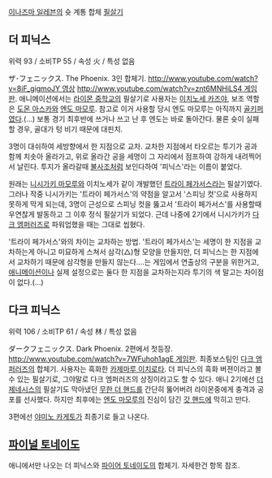 [[이나즈마 일레븐]]의 슛 계통 합체 [[필살기]]
== 더 피닉스 ==
위력 93 / 소비TP 55 / 속성 火 / 특성 없음

ザ･フェニックス. The Phoenix. 3인 합체기. [[http://www.youtube.com/watch?v=8iF_gigmoJY 영상]] [[http://www.youtube.com/watch?v=znt6MNHiLS4 게임판]]. 애니메이션에서는 [[라이몬 중학교]]의 필살기로 사용자는 [[이치노세 카즈야]], 보조 역할은 [[도몬 아스카]]와 [[엔도 마모루]]. 참고로 이거 사용할 당시 엔도 마모루는 아직까지 [[골키퍼]]였다.(…) 보통 경기 최후반에 쓰거나 쓰고 난 후 엔도는 바로 돌아간다. 물론 슛이 실패할 경우, 골대가 텅 비기 때문에 대핀치.

3명이 대쉬하여 세방향에서 한 지점으로 교차. 교차한 지점에서 타오르는 투기가 공과 함께 치솟아 올라가고, 위로 올라간 공을 세명이 그 자리에서 점프하여 강하게 내려찍어서 날린다. 투지가 올라갈때 [[불사조]]처럼 보인다하여 '피닉스'라는 이름이 붙었다.

원래는 [[니시가키 마모루]]와 이치노세가 같이 개발했던 [[트라이 페가서스]]라는 필살기였다. 그러나 작중 니시가키는 '트라이 페가서스'의 약점을 알고서 '스피닝 컷'으로 사용하지 못하게 막게 되는데, 3명이 근성으로 스피닝 컷을 뚫고서 '트라이 페가서스'를 사용할때 우연찮게 발동하고 그 이후 정식 필살기가 되었다. 근데 나중에 2기에서 니시가키가 [[다크 엠퍼러즈]]로 파워업했을 때는 그대로 씹혔다.

'트라이 페가서스'와의 차이는 교차하는 방법. '트라이 페가서스'는 세명이 한 지점을 교차하는게 아니고 미묘하게 스쳐서 삼각(△)형 모양을 만들지만, 더 피닉스는 한 지점에서 교차하기 때문에 삼각형을 만들지 않는다.…는 게임에서 연출상의 구분을 위한거고, [[애니메이션]]이나 실제 설정으로는 둘다 한 지점을 교차하는지라 투기의 색 말고는 차이점이 없다.(…)
== 다크 피닉스 ==
{{{#!html
<embed src="http://www.youtube.com/v/KsCUZ2ug0m8?fs=1&amp;hl=ko_KR" type="application/x-shockwave-flash" allowscriptaccess="always" allowfullscreen="true" width="560" height="340"></embed>
}}}
위력 106 / 소비TP 61 / 속성 林 / 특성 없음

ダークフェニックス. Dark Phoenix. 2편에서 첫등장. [[http://www.youtube.com/watch?v=7WFuhoh1agE 게임판]]. 최종보스팀인 [[다크 엠퍼러즈]]의 합체기. 사용자는 흑화한 [[카제마루 이치로타]]. 더 피닉스의 흑화 버젼이라고 볼 수 있는 필살기로, 그야말로 다크 엠퍼러즈의 상징이라고도 할 수 있다. 애니 2기에선 [[더 제네시스]]의 필살기도 막아냈던 [[무한 더 핸드]]를 간단히 뚫어버려 라이몬중에게 충격과 공포를 선사했다. 하지만 최후에는 [[엔도 마모루]]의 진심이 담긴 [[갓 핸드]]에 막히고 만다. 

3편에선 [[야미노 카게토]]가 최종기로 들고 나온다.

== [[파이널 토네이도]] ==
애니에서만 나오는 더 피닉스와 [[파이어 토네이도]]의 합체기. 자세한건 항목 참조.
